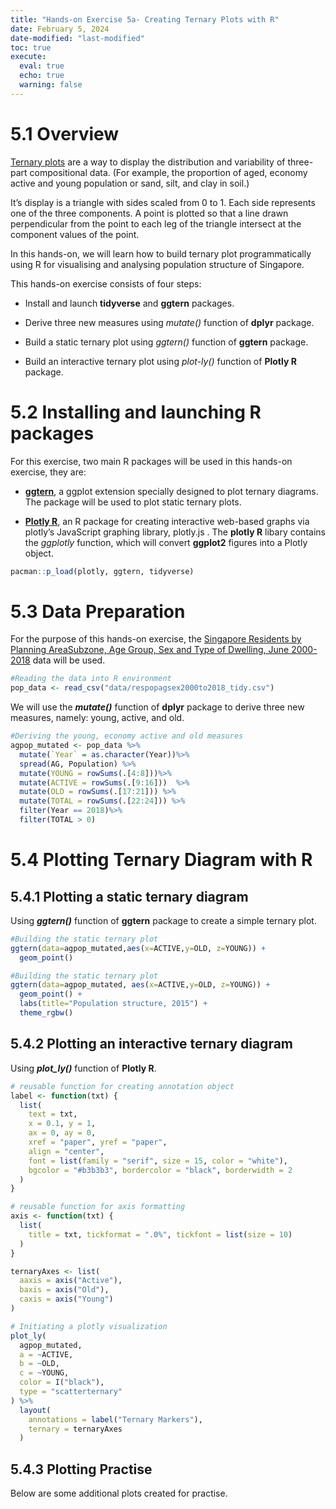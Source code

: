 ```yaml
---
title: "Hands-on Exercise 5a- Creating Ternary Plots with R"
date: February 5, 2024
date-modified: "last-modified"
toc: true
execute: 
  eval: true
  echo: true
  warning: false
---
```


# 5.1 Overview

[Ternary plots](https://en.wikipedia.org/wiki/Ternary_plot) are a way to display the distribution and variability of three-part compositional data. (For example, the proportion of aged, economy active and young population or sand, silt, and clay in soil.)

It’s display is a triangle with sides scaled from 0 to 1. Each side represents one of the three components. A point is plotted so that a line drawn perpendicular from the point to each leg of the triangle intersect at the component values of the point.

In this hands-on, we will learn how to build ternary plot programmatically using R for visualising and analysing population structure of Singapore.

This hands-on exercise consists of four steps:

-   Install and launch **tidyverse** and **ggtern** packages.

-   Derive three new measures using *mutate()* function of **dplyr** package.

-   Build a static ternary plot using *ggtern()* function of **ggtern** package.

-   Build an interactive ternary plot using *plot-ly()* function of **Plotly R** package.

# 5.2 Installing and launching R packages

For this exercise, two main R packages will be used in this hands-on exercise, they are:

-   [**ggtern**](http://www.ggtern.com/), a ggplot extension specially designed to plot ternary diagrams. The package will be used to plot static ternary plots.

-   [**Plotly R**](https://plot.ly/r/), an R package for creating interactive web-based graphs via plotly’s JavaScript graphing library, plotly.js . The **plotly R** libary contains the *ggplotly* function, which will convert **ggplot2** figures into a Plotly object.

```r
pacman::p_load(plotly, ggtern, tidyverse)
```

# 5.3 Data Preparation

For the purpose of this hands-on exercise, the [Singapore Residents by Planning AreaSubzone, Age Group, Sex and Type of Dwelling, June 2000-2018](https://www.singstat.gov.sg/find-data/search-by-theme/population/geographic-distribution/latest-data) data will be used.

```r
#Reading the data into R environment
pop_data <- read_csv("data/respopagsex2000to2018_tidy.csv") 
```

We will use the ***mutate()*** function of **dplyr** package to derive three new measures, namely: young, active, and old.

```r
#Deriving the young, economy active and old measures
agpop_mutated <- pop_data %>%
  mutate(`Year` = as.character(Year))%>%
  spread(AG, Population) %>%
  mutate(YOUNG = rowSums(.[4:8]))%>%
  mutate(ACTIVE = rowSums(.[9:16]))  %>%
  mutate(OLD = rowSums(.[17:21])) %>%
  mutate(TOTAL = rowSums(.[22:24])) %>%
  filter(Year == 2018)%>%
  filter(TOTAL > 0)
```

# 5.4 Plotting Ternary Diagram with R

## 5.4.1 Plotting a static ternary diagram

Using ***ggtern()*** function of **ggtern** package to create a simple ternary plot.

```r
#Building the static ternary plot
ggtern(data=agpop_mutated,aes(x=ACTIVE,y=OLD, z=YOUNG)) +
  geom_point()
```

```r
#Building the static ternary plot
ggtern(data=agpop_mutated, aes(x=ACTIVE,y=OLD, z=YOUNG)) +
  geom_point() +
  labs(title="Population structure, 2015") +
  theme_rgbw()
```

## 5.4.2 Plotting an interactive ternary diagram

Using ***plot_ly()*** function of **Plotly R**.

```r
# reusable function for creating annotation object
label <- function(txt) {
  list(
    text = txt, 
    x = 0.1, y = 1,
    ax = 0, ay = 0,
    xref = "paper", yref = "paper", 
    align = "center",
    font = list(family = "serif", size = 15, color = "white"),
    bgcolor = "#b3b3b3", bordercolor = "black", borderwidth = 2
  )
}

# reusable function for axis formatting
axis <- function(txt) {
  list(
    title = txt, tickformat = ".0%", tickfont = list(size = 10)
  )
}

ternaryAxes <- list(
  aaxis = axis("Active"), 
  baxis = axis("Old"), 
  caxis = axis("Young")
)

# Initiating a plotly visualization 
plot_ly(
  agpop_mutated, 
  a = ~ACTIVE, 
  b = ~OLD, 
  c = ~YOUNG, 
  color = I("black"), 
  type = "scatterternary"
) %>%
  layout(
    annotations = label("Ternary Markers"), 
    ternary = ternaryAxes
  )
```

## 5.4.3 Plotting Practise

Below are some additional plots created for practise.
